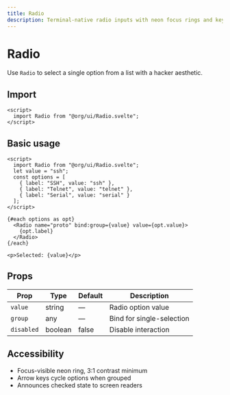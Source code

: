 ```yaml
---
title: Radio
description: Terminal-native radio inputs with neon focus rings and keyboard-first UX.
---
```


# Radio

Use `Radio` to select a single option from a list with a hacker aesthetic.

## Import

```svelte
<script>
  import Radio from "@org/ui/Radio.svelte";
</script>
```

## Basic usage

```svelte preview
<script>
  import Radio from "@org/ui/Radio.svelte";
  let value = "ssh";
  const options = [
    { label: "SSH", value: "ssh" },
    { label: "Telnet", value: "telnet" },
    { label: "Serial", value: "serial" }
  ];
</script>

{#each options as opt}
  <Radio name="proto" bind:group={value} value={opt.value}>
    {opt.label}
  </Radio>
{/each}

<p>Selected: {value}</p>
```

## Props

| Prop | Type | Default | Description |
| - | - | - | - |
| `value` | string | — | Radio option value |
| `group` | any | — | Bind for single-selection |
| `disabled` | boolean | false | Disable interaction |

## Accessibility

- Focus-visible neon ring, 3:1 contrast minimum
- Arrow keys cycle options when grouped
- Announces checked state to screen readers
